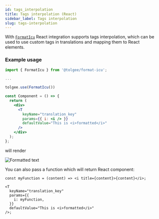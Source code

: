 ```yaml
---
id: tags_interpolation
title: Tags interpolation (React)
sidebar_label: Tags interpolation
slug: tags-interpolation
---
```


With [`FormatIcu`](/formatting.mdx#icu-formatter) React integration supports tags interpolation, which can be used to use custom tags in translations and mapping them to React elements.

### Example usage

```jsx
import { FormatIcu } from '@tolgee/format-icu';

...

tolgee.use(FormatIcu())
```

```jsx
const Component = () => {
  return (
    <div>
      <T
        keyName="translation_key"
        params={{ i: <i /> }}
        defaultValue="This is <i>formatted</i>"
      />
    </div>
  );
};
```

will render

![Formatted text](/img/docs/text_formatted.png)

You can also pass a function which will return React component:

```tsx
const myFunction = (content) => <i title={content}>{content}</i>;

<T
  keyName="translation_key"
  params={{
    i: myFunction,
  }}
  defaultValue="This is <i>formatted</i>"
/>;
```
